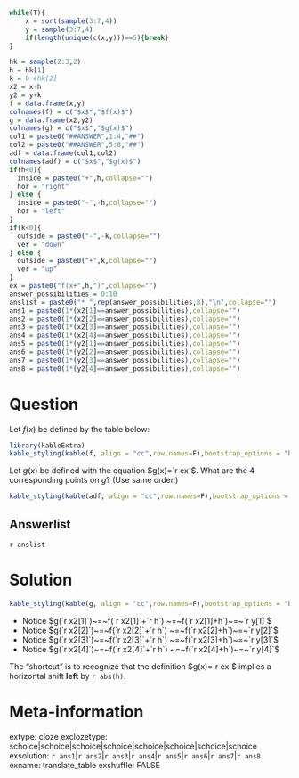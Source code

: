 ```r
while(T){
    x = sort(sample(3:7,4))
    y = sample(3:7,4)
    if(length(unique(c(x,y)))==5){break}
}

hk = sample(2:3,2)
h = hk[1]
k = 0 #hk[2]
x2 = x-h
y2 = y+k
f = data.frame(x,y)
colnames(f) = c("$x$","$f(x)$")
g = data.frame(x2,y2)
colnames(g) = c("$x$","$g(x)$")
col1 = paste0("##ANSWER",1:4,"##")
col2 = paste0("##ANSWER",5:8,"##")
adf = data.frame(col1,col2)
colnames(adf) = c("$x$","$g(x)$")
if(h<0){
  inside = paste0("+",h,collapse="")
  hor = "right"
} else {
  inside = paste0("-",-h,collapse="")
  hor = "left"
}
if(k<0){
  outside = paste0("-",-k,collapse="")
  ver = "down"
} else {
  outside = paste0("+",k,collapse="")
  ver = "up"
}
ex = paste0("f(x+",h,")",collapse="")
answer_possibilities = 0:10
anslist = paste0("* ",rep(answer_possibilities,8),"\n",collapse="")
ans1 = paste0(1*(x2[1]==answer_possibilities),collapse="")
ans2 = paste0(1*(x2[2]==answer_possibilities),collapse="")
ans3 = paste0(1*(x2[3]==answer_possibilities),collapse="")
ans4 = paste0(1*(x2[4]==answer_possibilities),collapse="")
ans5 = paste0(1*(y2[1]==answer_possibilities),collapse="")
ans6 = paste0(1*(y2[2]==answer_possibilities),collapse="")
ans7 = paste0(1*(y2[3]==answer_possibilities),collapse="")
ans8 = paste0(1*(y2[4]==answer_possibilities),collapse="")
```

Question
========

Let $f(x)$ be defined by the table below:


```r
library(kableExtra)
kable_styling(kable(f, align = "cc",row.names=F),bootstrap_options = "bordered",full_width = F)
```

Let $g(x)$ be defined with the equation $g(x)=`r ex`$. What are the 4 corresponding points on $g$? (Use same order.)

```r
kable_styling(kable(adf, align = "cc",row.names=F),bootstrap_options = "bordered",full_width = F)
```




Answerlist
--------
`r anslist`


Solution
========


```r
kable_styling(kable(g, align = "cc",row.names=F),bootstrap_options = "bordered",full_width = F)
```

* Notice $g(`r x2[1]`)~=~f(`r x2[1]`+`r h`) ~=~f(`r x2[1]+h`)~=~`r y[1]`$
* Notice $g(`r x2[2]`)~=~f(`r x2[2]`+`r h`) ~=~f(`r x2[2]+h`)~=~`r y[2]`$
* Notice $g(`r x2[3]`)~=~f(`r x2[3]`+`r h`) ~=~f(`r x2[3]+h`)~=~`r y[3]`$
* Notice $g(`r x2[4]`)~=~f(`r x2[4]`+`r h`) ~=~f(`r x2[4]+h`)~=~`r y[4]`$

The "shortcut" is to recognize that the definition $g(x)=`r ex`$ implies a horizontal shift **left** by `r abs(h)`.

Meta-information
============
extype: cloze
exclozetype: schoice|schoice|schoice|schoice|schoice|schoice|schoice|schoice
exsolution: `r ans1`|`r ans2`|`r ans3`|`r ans4`|`r ans5`|`r ans6`|`r ans7`|`r ans8`
exname: translate_table
exshuffle: FALSE